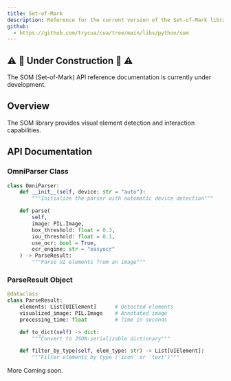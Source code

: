 ```yaml
---
title: Set-of-Mark
description: Reference for the current version of the Set-of-Mark library.
github:
  - https://github.com/trycua/cua/tree/main/libs/python/som
---
```


## ⚠️ 🚧 Under Construction 🚧 ⚠️

The SOM (Set-of-Mark) API reference documentation is currently under development.

## Overview

The SOM library provides visual element detection and interaction capabilities.

## API Documentation

### OmniParser Class

```python
class OmniParser:
    def __init__(self, device: str = "auto"):
        """Initialize the parser with automatic device detection"""

    def parse(
        self,
        image: PIL.Image,
        box_threshold: float = 0.3,
        iou_threshold: float = 0.1,
        use_ocr: bool = True,
        ocr_engine: str = "easyocr"
    ) -> ParseResult:
        """Parse UI elements from an image"""
```

### ParseResult Object

```python
@dataclass
class ParseResult:
    elements: List[UIElement]      # Detected elements
    visualized_image: PIL.Image    # Annotated image
    processing_time: float         # Time in seconds

    def to_dict(self) -> dict:
        """Convert to JSON-serializable dictionary"""

    def filter_by_type(self, elem_type: str) -> List[UIElement]:
        """Filter elements by type ('icon' or 'text')"""
```

More Coming soon.
